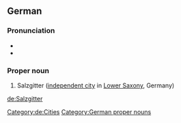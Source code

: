 ==German==
{{wikipedia}}
{{wikipedia|lang=de}}
===Pronunciation===
* {{IPA|lang=de|/zalt͡sˈɡɪtɐ/}}
* {{audio|De-Salzgitter.ogg|Audio|lang=de}}

===Proper noun===
{{head|de|proper nouns}}
# Salzgitter ([[independent city]] in [[Lower Saxony]], Germany)
[[Category:de:Cities]]
[[Category:German proper nouns]]

[[de:Salzgitter]]